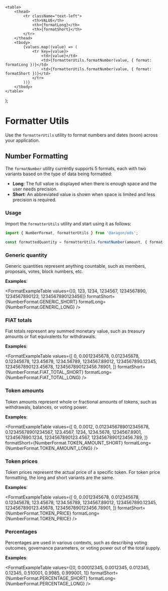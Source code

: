 
<Meta title="Core/Utilities/Formatter" />

    <table>
        <thead>
            <tr className="text-left">
                <th>VALUE</th>
                <th>{formatLong}</th>
                <th>{formatShort}</th>
            </tr>
        </thead>
        <tbody>
            {values.map((value) => (
                <tr key={value}>
                    <td>{value}</td>
                    <td>{formatterUtils.formatNumber(value, { format: formatLong })}</td>
                    <td>{formatterUtils.formatNumber(value, { format: formatShort })}</td>
                </tr>
            ))}
        </tbody>
    </table>
);

# Formatter Utils

Use the `formatterUtils` utility to format numbers and dates (soon) across your application.

## Number Formatting

The `formatNumber` utility currently supports 5 formats, each with two variants based on the type of data being
formatted:

-   **Long**: The full value is displayed when there is enough space and the user needs precision.
-   **Short**: An abbreviated value is shown when space is limited and less precision is required.

### Usage

Import the `formatterUtils` utility and start using it as follows:

```typescript
import { NumberFormat, formatterUtils } from '@aragon/ods';

const formattedQuantity = formatterUtils.formatNumber(amount, { format: NumberFormat.TOKEN_AMOUNT_SHORT });
```

### Generic quantity

Generic quantities represent anything countable, such as members, proposals, votes, block numbers, etc.

**Examples**:

<FormatExampleTable
    values={[0, 123, 1234, 1234567, 1234567890, 1234567890123, 1234567890123456]}
    formatShort={NumberFormat.GENERIC_SHORT}
    formatLong={NumberFormat.GENERIC_LONG}
/>

### FIAT totals

Fiat totals represent any summed monetary value, such as treasury amounts or fiat equivalents for withdrawals.

**Examples**:

<FormatExampleTable
    values={[
        0, 0.0012345678, 0.012345678, 0.12345678, 123.45678, 1234.56789, 1234567.89012, 1234567890.12345,
        1234567890123.45678, 1234567890123456.78901,
    ]}
    formatShort={NumberFormat.FIAT_TOTAL_SHORT}
    formatLong={NumberFormat.FIAT_TOTAL_LONG}
/>

### Token amounts

Token amounts represent whole or fractional amounts of tokens, such as withdrawals, balances, or voting power.

**Examples**:

<FormatExampleTable
    values={[
        0, 0.0012, 0.0123456789012345678, 0.12345678901234567, 123.4567, 1234, 1234.5678, 1234567.8901, 1234567890.1234,
        1234567890123.4567, 1234567890123456.789,
    ]}
    formatShort={NumberFormat.TOKEN_AMOUNT_SHORT}
    formatLong={NumberFormat.TOKEN_AMOUNT_LONG}
/>

### Token prices

Token prices represent the actual price of a specific token. For token price formatting, the long and short variants are
the same.

**Examples**:

<FormatExampleTable
    values={[
        0, 0.0012345678, 0.012345678, 0.12345678, 123.45678, 1234.56789, 1234567.89012, 1234567890.12345,
        1234567890123.45678, 1234567890123456.78901,
    ]}
    formatShort={NumberFormat.TOKEN_PRICE}
    formatLong={NumberFormat.TOKEN_PRICE}
/>

### Percentages

Percentages are used in various contexts, such as describing voting outcomes, governance parameters, or voting power out
of the total supply.

**Examples**:

<FormatExampleTable
    values={[0, 0.00012345, 0.0012345, 0.012345, 0.12345, 0.510001, 0.9985, 0.999001, 1]}
    formatShort={NumberFormat.PERCENTAGE_SHORT}
    formatLong={NumberFormat.PERCENTAGE_LONG}
/>
